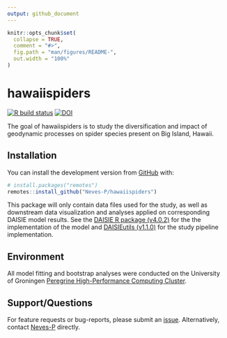 ```yaml
---
output: github_document
---
```


<!-- README.md is generated from README.Rmd. Please edit that file -->

```r
knitr::opts_chunk$set(
  collapse = TRUE,
  comment = "#>",
  fig.path = "man/figures/README-",
  out.width = "100%"
)
```

# hawaiispiders

<!-- badges: start -->
[![R build status](https://github.com/Neves-P/hawaiispiders/workflows/R-CMD-check/badge.svg)](https://github.com/Neves-P/hawaiispiders/actions) [![DOI](https://zenodo.org/badge/DOI/10.5281/zenodo.4544048.svg)](https://doi.org/10.5281/zenodo.4544041)
<!-- badges: end -->

The goal of hawaiispiders is to study the diversification and impact of geodynamic processes on spider species present on Big Island, Hawaii.

## Installation

You can install the development version from [GitHub](https://github.com/) with:

``` r
# install.packages("remotes")
remotes::install_github("Neves-P/hawaiispiders")
```

This package will only contain data files used for the study, as well as downstream data visualization and analyses applied on corresponding DAISIE model results. See the [DAISIE R package (v4.0.2)](https://github.com/rsetienne/DAISIE) for the the implementation of the model and [DAISIEutils (v1.1.0)](https://github.com/tece-lab/DAISIEutils) for the study pipeline implementation.

## Environment

All model fitting and bootstrap analyses were conducted on the University of Groningen [Peregrine High-Performance Computing Cluster](https://wiki.hpc.rug.nl/peregrine/start).

## Support/Questions

For feature requests or bug-reports, please submit an [issue](https://github.com/Neves-P/hawaiispiders/issues/new). Alternatively, contact [Neves-P](https://github.com/Neves-P) directly.
